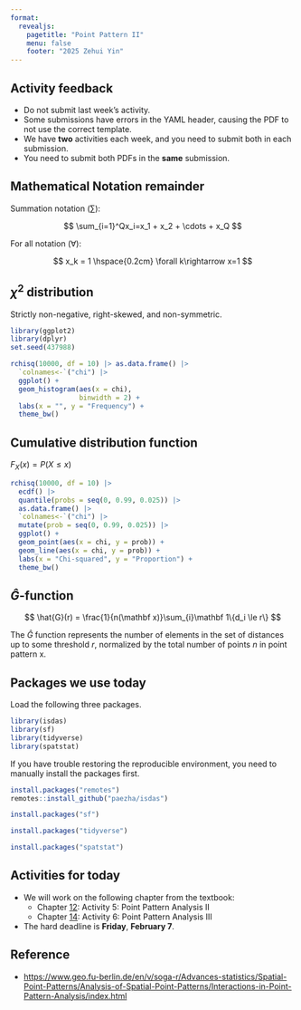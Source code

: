 ```yaml
---
format: 
  revealjs:
    pagetitle: "Point Pattern II"
    menu: false
    footer: "2025 Zehui Yin"
---
```


## Activity feedback

- Do not submit last week's activity.
- Some submissions have errors in the YAML header, causing the PDF to not use the correct template.
- We have **two** activities each week, and you need to submit both in each submission.
- You need to submit both PDFs in the **same** submission.

## Mathematical Notation remainder

Summation notation ($\sum$):

$$
\sum_{i=1}^Qx_i=x_1 + x_2 + \cdots + x_Q
$$

For all notation ($\forall$):

$$
x_k = 1 \hspace{0.2cm} \forall k\rightarrow x=1
$$

## $\chi^2$ distribution

Strictly non-negative, right-skewed, and non-symmetric.

```r
library(ggplot2)
library(dplyr)
set.seed(437988)

rchisq(10000, df = 10) |> as.data.frame() |>
  `colnames<-`("chi") |>
  ggplot() + 
  geom_histogram(aes(x = chi),
                 binwidth = 2) +
  labs(x = "", y = "Frequency") +
  theme_bw()
```

## Cumulative distribution function

$F_X(x)=P(X \leq x)$

```r
rchisq(10000, df = 10) |> 
  ecdf() |> 
  quantile(probs = seq(0, 0.99, 0.025)) |>
  as.data.frame() |>
  `colnames<-`("chi") |>
  mutate(prob = seq(0, 0.99, 0.025)) |>
  ggplot() + 
  geom_point(aes(x = chi, y = prob)) +
  geom_line(aes(x = chi, y = prob)) +
  labs(x = "Chi-squared", y = "Proportion") +
  theme_bw()
```

## $\hat{G}$-function

$$
\hat{G}(r) = \frac{1}{n(\mathbf
x)}\sum_{i}\mathbf 1\{d_i \le r\}
$$

The $\hat{G}$ function represents the number of elements in the set of distances up to some threshold $r$, normalized by the total number of points $n$ in point pattern x.

## Packages we use today

Load the following three packages.

```r
library(isdas)
library(sf)
library(tidyverse)
library(spatstat)
```

If you have trouble restoring the reproducible environment, you need to manually install the packages first.

```r
install.packages("remotes")
remotes::install_github("paezha/isdas")

install.packages("sf")

install.packages("tidyverse")

install.packages("spatstat")
```

## Activities for today

- We will work on the following chapter from the textbook:
  - Chapter [12](https://paezha.github.io/spatial-analysis-r/activity-5-point-pattern-analysis-ii.html): Activity 5: Point Pattern Analysis II
  - Chapter [14](https://paezha.github.io/spatial-analysis-r/activity-6-point-pattern-analysis-iii.html): Activity 6: Point Pattern Analysis III
- The hard deadline is **Friday**, **February 7**.

## Reference

- <https://www.geo.fu-berlin.de/en/v/soga-r/Advances-statistics/Spatial-Point-Patterns/Analysis-of-Spatial-Point-Patterns/Interactions-in-Point-Pattern-Analysis/index.html>
